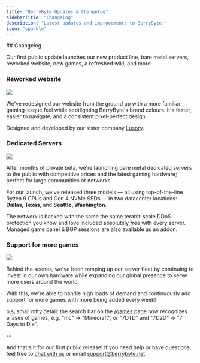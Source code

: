 ```yaml
---
title: "BerryByte Updates & Changelog"
sidebarTitle: "Changelog"
description: "Latest updates and improvements to BerryByte."
icon: "sparkle"
---
```


<Update label="November 1, 2024" description="">
  ## Changelog

  Our first public update launches our new product line, bare metal servers, reworked website, new games, a refreshed wiki, and more!

  ### Reworked website

  <Frame>
    <img className="block" src="/images/site/site-landing.png" />
  </Frame>

  We've redesigned our website from the ground up with a more familiar gaming-esque feel while spotlighting BerryByte's brand colours. It's faster, easier to navigate, and a consistent pixel-perfect design.

  Designed and developed by our sister company [Lusory](https://lusory.net).

  ### Dedicated Servers

  <Frame>
    <img className="block" src="/images/site/site-dedicated.png" />
  </Frame>

  After months of private beta, we're launching bare metal dedicated servers to the public with competitive prices and the latest gaming hardware; perfect for large communities or networks.

  For our launch, we've released three models — all using top-of-the-line Ryzen 9 CPUs and Gen 4 NVMe SSDs — in two datacenter locations: **Dallas, Texas**, and **Seattle, Washington**.

  The network is backed with the same the same terabit-scale DDoS protection you know and love included absolutely free with every server. Managed game panel & BGP sessions are also available as an addon.

  ### Support for more games

  <Frame>
    <img className="block" src="/images/site/game-list.png" />
  </Frame>

  Behind the scenes, we've been ramping up our server fleet by continuing to invest in our own hardware while expanding our global presence to serve more users around the world.

  With this, we're able to handle high loads of demand and continuously add support for more games with more being added every week!

  p.s, small nifty detail: the search bar on the [/games](https://berrybyte.net/games) page now recognizes aliases of games, e.g, "mc" -> "Minecraft", or "7DTD" and "7D2D" -> "7 Days to Die".

  \--

  And that's it for our first public release! If you need help or have questions, feel free to [chat with us](https://berrybyte.net/contact) or email support@berrybyte.net.
</Update>